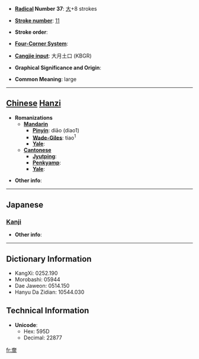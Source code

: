 * '''[[Wiktionary:Chinese radical index| Radical]] Number 37''': [[Wiktionary:Chinese radical index 大|大]]+8 strokes

* '''[[Wiktionary:Chinese total strokes index|Stroke number]]''': [[Wiktionary:Chinese total strokes index 11|11]]

* '''Stroke order''': 

* '''[[Wiktionary:Chinese four corner index|Four-Corner System]]''': 

* '''[[Wiktionary:Chinese Cangjie index|Cangjie input]]''': 大月土口 (KBGR)

* '''Graphical Significance and Origin''': 

* '''Common Meaning''': large

----

== [[Chinese]] [[Hanzi]] ==

* '''Romanizations'''
** '''[[Mandarin]]'''
*** '''[[Pinyin]]''': diāo (diao1)
*** '''[[Wade-Giles]]''': tiao<sup>1</sup>
*** '''[[Yale]]''': 
** '''[[Cantonese]]'''
*** '''[[Jyutping]]''':
*** '''[[Penkyamp]]''': 
*** '''[[Yale]]''': 

* '''Other info''': 

----

==Japanese==
===[[Kanji]]===
{{kanji|on readings=[[ちょう]] (chō)|kun readings=[[おおきい]] (ookii)}}

* '''Other info''':  

----

== Dictionary Information ==

* KangXi: 0252.190
* Morobashi: 05944
* Dae Jaweon: 0514.150
* Hanyu Da Zidian: 10544.030

== Technical Information ==

* '''Unicode''':
** Hex: 595D
** Decimal: 22877

[[fr:奝]]